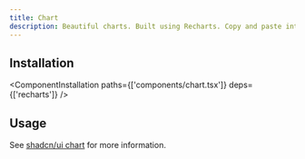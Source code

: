```yaml
---
title: Chart
description: Beautiful charts. Built using Recharts. Copy and paste into your apps.
---
```


<ComponentPreview name='chart/chart' />


## Installation

<ComponentInstallation paths={['components/chart.tsx']} deps={['recharts']} />

## Usage

See [shadcn/ui chart](https://ui.shadcn.com/docs/components/chart) for more information.
